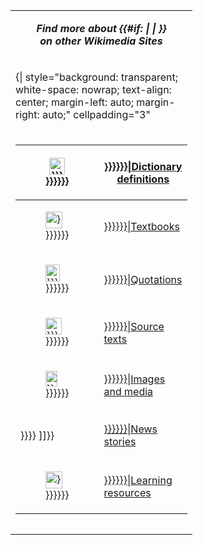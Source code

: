 {| style="background: transparent; white-space: nowrap; width: {{{width|275px}}}; margin-left: auto; margin-right: auto;"
|-
| cellspacing="3" colspan="2" style="border: 1px solid {{{border|gray}}}; background-color: {{{bgcolor|lightblue}}}; margin-bottom: 3px; width: 275px; text-align: center;" | '''''Find more about {{#if: {{{name|}}} | {{{name}}} | {{{project}}} }} <br/>on other Wikimedia Sites'''''
|-
|{| style="background: transparent; white-space: nowrap; text-align: center; margin-left: auto; margin-right: auto;" cellpadding="3"
|-
| style="text-align:center;vertical-align:top;" |
<!--- begin link box --->
{| style="background: transparent; width:235px; line-height:2.25em; font-size:90%;"
|-
!width="37"| [[File:Wiktionary-logo.svg|25x27px|link=wikt:Special:Search/{{{wikt|{{{1|{{{project|}}}}}}}}} ]]
| [[wikt:Special:Search/{{{wikt|{{{1|{{{project|}}}}}}}}}|Dictionary definitions]]
|-
! [[File:Wikibooks-logo.svg|27px|link=b:Special:Search/{{{b|{{{1|{{{project|}}}}}}}}} ]]
| [[b:Special:Search/{{{b|{{{1|{{{project|}}}}}}}}}|Textbooks]]
|-
! [[File:Wikiquote-logo.svg|23x27px|link=b:Special:Search/{{{q|{{{1|{{{project|}}}}}}}}} ]]
| [[q:Special:Search/{{{q|{{{1|{{{project|}}}}}}}}}|Quotations]]
|-
! [[File:Wikisource-logo.svg|26x27px|link=s:Special:Search/{{{s|{{{1|{{{project|}}}}}}}}} ]]
| [[s:Special:Search/{{{s|{{{1|{{{project|}}}}}}}}}|Source texts]]
|-
! [[File:Commons-logo.svg|19x25px|link=commons:Special:Search/{{{commons|{{{1|{{{project|}}}}}}}}} ]]
| [[commons:Special:Search/{{{commons|{{{1|{{{project|}}}}}}}}}|Images and media]]
|-
! {{lower|6px|[[File:Wikinews-logo.svg|27px|link=n:Special:Search/{{{commons|{{{1|{{{project|}}}}}}}}} ]]}}
| [[n:Special:Search/{{{n|{{{1|{{{project|}}}}}}}}}|News stories]]
|-
! [[File:Wikiversity-logo-Snorky.svg|27px|link=v:Special:Search/{{{v|{{{1|{{{project|}}}}}}}}} ]]
| [[v:Special:Search/{{{v|{{{1|{{{project|}}}}}}}}}|Learning resources]]
|}
<!--- end link box --->

|-
| style="text-align:right;" |{{view|Project wikimedia}}
|-
|}<noinclude>
{{documentation}}
{{WikiProject Footer}}
</noinclude>